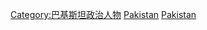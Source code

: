 {{Commonscat|Female politicians of Pakistan}}

[[Category:巴基斯坦政治人物|Category:巴基斯坦政治人物]]
[[Category:亚洲各国女性政治人物|Pakistan]]
[[Category:南亞女性政治人物|Pakistan]]